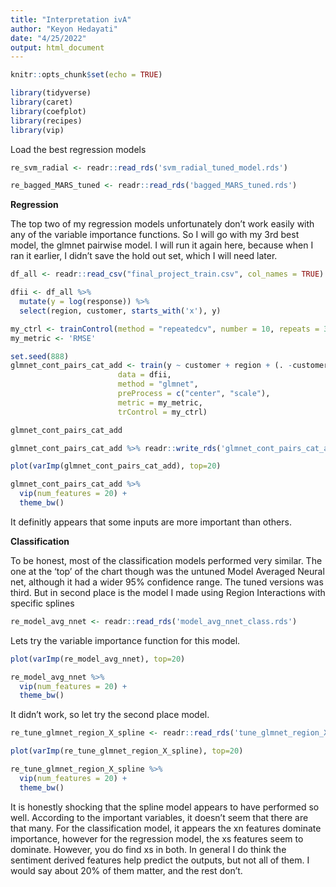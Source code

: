 ```yaml
---
title: "Interpretation ivA"
author: "Keyon Hedayati"
date: "4/25/2022"
output: html_document
---
```


```r
knitr::opts_chunk$set(echo = TRUE)
```


```r
library(tidyverse)
library(caret)
library(coefplot)
library(recipes)
library(vip)
```


Load the best regression models

```r
re_svm_radial <- readr::read_rds('svm_radial_tuned_model.rds')
```

```r
re_bagged_MARS_tuned <- readr::read_rds('bagged_MARS_tuned.rds')
```


**Regression**

The top two of my regression models unfortunately don't work easily with any of the variable importance functions. So I will go with my 3rd best model, the glmnet pairwise model. I will run it again here, because when I ran it earlier, I didn't save the hold out set, which I will need later.

```r
df_all <- readr::read_csv("final_project_train.csv", col_names = TRUE)
```


```r
dfii <- df_all %>% 
  mutate(y = log(response)) %>% 
  select(region, customer, starts_with('x'), y)

```


```r

my_ctrl <- trainControl(method = "repeatedcv", number = 10, repeats = 3, savePredictions = TRUE)
my_metric <- 'RMSE'

```


```r
set.seed(888)
glmnet_cont_pairs_cat_add <- train(y ~ customer + region + (. -customer -region)^2, 
                        data = dfii,
                        method = "glmnet",
                        preProcess = c("center", "scale"),
                        metric = my_metric,
                        trControl = my_ctrl)

glmnet_cont_pairs_cat_add
```

```r
glmnet_cont_pairs_cat_add %>% readr::write_rds('glmnet_cont_pairs_cat_add.rds')
```


```r

plot(varImp(glmnet_cont_pairs_cat_add), top=20)

glmnet_cont_pairs_cat_add %>% 
  vip(num_features = 20) +
  theme_bw()
```

It definitly appears that some inputs are more important than others.

**Classification**

To be honest, most of the classification models performed very similar. The one at the 'top' of the chart though was the untuned Model Averaged Neural net, although it had a wider 95% confidence range. The tuned versions was third. But in second place is the model I made using Region Interactions with specific splines

```r
re_model_avg_nnet <- readr::read_rds('model_avg_nnet_class.rds')
```

Lets try the variable importance function for this model.

```r

plot(varImp(re_model_avg_nnet), top=20)

re_model_avg_nnet %>% 
  vip(num_features = 20) +
  theme_bw()
```
It didn't work, so let try the second place model.

```r
re_tune_glmnet_region_X_spline <- readr::read_rds('tune_glmnet_region_X_spline_class.rds')
```

```r

plot(varImp(re_tune_glmnet_region_X_spline), top=20)

re_tune_glmnet_region_X_spline %>% 
  vip(num_features = 20) +
  theme_bw()

```

It is honestly shocking that the spline model appears to have performed so well. According to the important variables, it doesn't seem that there are that many. For the classification model, it appears the xn features dominate importance, however for the regression model, the xs features seem to dominate. However, you do find xs in both. In general I do think the sentiment derived features help predict the outputs, but not all of them. I would say about 20% of them matter, and the rest don't.


